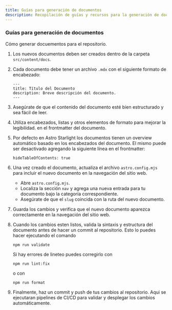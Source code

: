 ```yaml
---
title: Guías para generación de documentos
description: Recopilación de guías y recursos para la generación de documentos.
---
```


### Guías para generación de documentos

Cómo generar docuementos para el repositorio.

1. Los nuevos documentos deben ser creados dentro de la carpeta `src/content/docs`.
2. Cada documento debe tener un archivo `.mdx` con el siguiente formato de encabezado:

   ```mdx
   ---
   title: Título del Documento
   description: Breve descripción del documento.
   ---
   ```

3. Asegúrate de que el contenido del documento esté bien estructurado y sea fácil de leer.
4. Utiliza encabezados, listas y otros elementos de formato para mejorar la legibilidad.
   en el frontmatter del documento.
5. Por defecto en Astro Starlight los documentos tienen un overview automático basado en los encabezados del documento. El mismo puede ser desactivado agregando la siguiente línea en el frontmatter:
   ```
   hideTableOfContents: true
   ```
6. Una vez creado el documento, actualiza el archivo `astro.config.mjs` para incluir el nuevo documento en la navegación del sitio web.
   - Abre `astro.config.mjs`.
   - Localiza la sección `nav` y agrega una nueva entrada para tu documento bajo la categoría correspondiente.
   - Asegúrate de que el `slug` coincida con la ruta del nuevo documento.
7. Guarda los cambios y verifica que el nuevo documento aparezca correctamente en la navegación del sitio web.
8. Cuando los cambios esten listos, valida la sintaxis y estructura del documento antes de hacer un commit al repositorio. Esto lo puedes hacer ejecutando el comando
   ```
   npm run validate
   ```
   Si hay errores de lineteo puedes corregirlo con
   ```
   npm run lint:fix
   ```
   o con
   ```
   npm run format
   ```
9. Finalmente, haz un commit y push de tus cambios al repositorio. Aqui se ejecutaran pipelines de CI/CD para validar y desplegar los cambios automáticamente.
